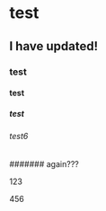 # test

## I have updated!

### test

#### test

##### test

###### test6

####### again???

123

456
